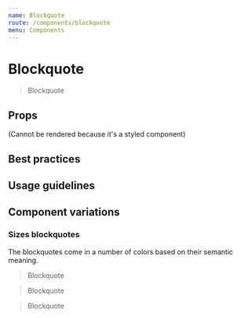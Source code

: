 ```yaml
---
name: Blockquote
route: /components/blockquote
menu: Components
---
```





# Blockquote

<Playground wrapper={Wrapper}>
  <Blockquote>Blockquote</Blockquote>
</Playground>

## Props
(Cannot be rendered because it's a styled component)

## Best practices

## Usage guidelines

## Component variations

### Sizes blockquotes
The blockquotes come in a number of colors based on their semantic meaning.

<Playground wrapper={Wrapper}>
  <Fragment>
    <Blockquote size={Blockquote.KILO}>Blockquote</Blockquote>
    <Blockquote size={Blockquote.MEGA}>Blockquote</Blockquote>
    <Blockquote size={Blockquote.GIGA}>Blockquote</Blockquote>
  </Fragment>
</Playground>

